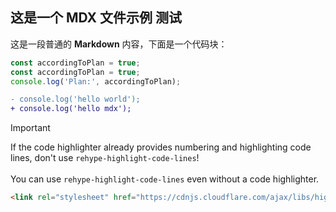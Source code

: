   
## 这是一个 MDX 文件示例 测试

这是一段普通的 **Markdown** 内容，下面是一个代码块：
```javascript filename="index.js"
const accordingToPlan = true;
const accordingToPlan = true;
console.log('Plan:', accordingToPlan);
```

```diff
- console.log('hello world');
+ console.log('hello mdx');
```

> [!IMPORTANT]
> If the code highlighter already provides numbering and highlighting code lines, don't use `rehype-highlight-code-lines`!
> \
> \
> You can use `rehype-highlight-code-lines` even without a code highlighter.


```html
<link rel="stylesheet" href="https://cdnjs.cloudflare.com/ajax/libs/highlight.js/11.11.0/styles/github-dark.min.css">
```

